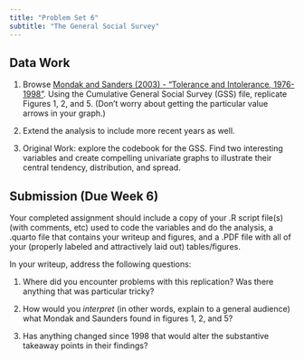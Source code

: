 ```yaml
---
title: "Problem Set 6"
subtitle: "The General Social Survey"
---
```


## Data Work
1. Browse [Mondak and Sanders (2003) - “Tolerance and Intolerance, 1976-1998”](https://www.jstor.org/stable/3186111).  Using the Cumulative General Social Survey (GSS) file, replicate Figures 1, 2, and 5. (Don’t worry about getting the particular value arrows in your graph.) 

2. Extend the analysis to include more recent years as well. 

2. Original Work: explore the codebook for the GSS.  Find two interesting variables and create compelling univariate graphs to illustrate their central tendency, distribution, and spread.

## Submission (Due Week 6)

Your completed assignment should include a copy of your .R script file(s) (with comments, etc) used to code the variables and do the analysis, a .quarto file that contains your writeup and figures, and a .PDF file with all of your (properly labeled and attractively laid out) tables/figures.

In your writeup, address the following questions:

1. Where did you encounter problems with this replication?  Was there anything that was particular tricky?

2. How would you *interpret* (in other words, explain to a general audience) what Mondak and Saunders found in figures 1, 2, and 5?  

3. Has anything changed since 1998 that would alter the substantive takeaway points in their findings?